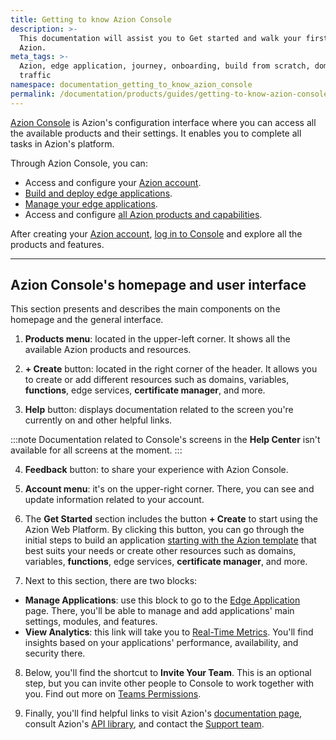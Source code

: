 ```yaml
---
title: Getting to know Azion Console
description: >-
  This documentation will assist you to Get started and walk your first steps on
  Azion.
meta_tags: >-
  Azion, edge application, journey, onboarding, build from scratch, domain,
  traffic
namespace: documentation_getting_to_know_azion_console
permalink: /documentation/products/guides/getting-to-know-azion-console/
---
```


[Azion Console](https://console.azion.com) is Azion's configuration interface where you can access all the available products and their settings. It enables you to complete all tasks in Azion's platform. 

Through Azion Console, you can:

- Access and configure your [Azion account](/en/documentation/products/accounts/creating-account/).
- [Build and deploy edge applications](/en/documentation/products/build/edge-application/).
- [Manage your edge applications](/en/documentation/products/guides/build/configure-main-settings/).
- Access and configure [all Azion products and capabilities](/en/documentation/).

After creating your [Azion account](/en/documentation/products/accounts/creating-account/), [log in to Console](https://console.azion.com) and explore all the products and features.

---

## Azion Console's homepage and user interface

This section presents and describes the main components on the homepage and the general interface.

1. **Products menu**: located in the upper-left corner. It shows all the available Azion products and resources.

2. **+ Create** button: located in the right corner of the header. It allows you to create or add different resources such as domains, variables, **functions**, edge services, **certificate manager**, and more.

3. **Help** button: displays documentation related to the screen you're currently on and other helpful links.

:::note
Documentation related to Console's screens in the **Help Center** isn't available for all screens at the moment.
:::

4. **Feedback** button: to share your experience with Azion Console. 

5. **Account menu**: it's on the upper-right corner. There, you can see and update information related to your account.

6. The **Get Started** section includes the button **+ Create** to start using the Azion Web Platform. By clicking this button, you can go through the initial steps to build an application [starting with the Azion template](/en/documentation/products/use-a-template-via-azion-console/) that best suits your needs or create other resources such as domains, variables, **functions**, edge services, **certificate manager**, and more.

7. Next to this section, there are two blocks:
- **Manage Applications**: use this block to go to the [Edge Application](/en/documentation/products/build/edge-application/) page. There, you'll be able to manage and add applications' main settings, modules, and features.
- **View Analytics**: this link will take you to [Real-Time Metrics](/en/documentation/products/observe/real-time-metrics/). You'll find insights based on your applications' performance, availability, and security there.

8. Below, you'll find the shortcut to **Invite Your Team**. This is an optional step, but you can invite other people to Console to work together with you. Find out more on [Teams Permissions](/en/documentation/products/accounts/teams-permissions/).

9. Finally, you'll find helpful links to visit Azion's [documentation page](/en/documentation/), consult Azion's [API library](https://api.azion.com/), and contact the [Support team](https://tickets.azion.com/en/support/loginen/support/login).


